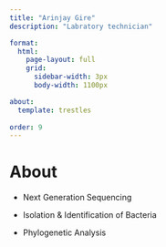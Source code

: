 ```yaml
---
title: "Arinjay Gire"
description: "Labratory technician"

format: 
  html:
    page-layout: full
    grid:
      sidebar-width: 3px
      body-width: 1100px

about: 
  template: trestles
  
order: 9
---
```


# About

::: {style="text-align: justify"}
-   Next Generation Sequencing

-   Isolation & Identification of Bacteria

-   Phylogenetic Analysis
:::
